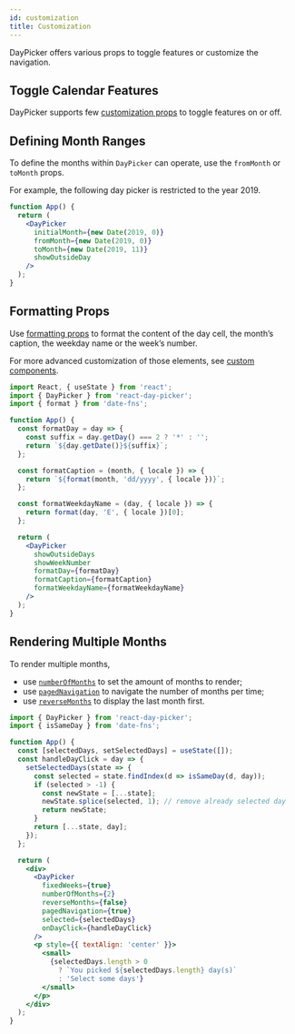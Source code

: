 ```yaml
---
id: customization
title: Customization
---
```



DayPicker offers various props to toggle features or customize the navigation.

## Toggle Calendar Features

DayPicker supports few [customization props](./props) to toggle features on or off.

<div style={{ margin: '2em' }}>
  <Frame>
    <CustomizationProps />
  </Frame>
</div>

## Defining Month Ranges

To define the months within `DayPicker` can operate, use the `fromMonth` or `toMonth` props.

For example, the following day picker is restricted to the year 2019.

```jsx preview
function App() {
  return (
    <DayPicker
      initialMonth={new Date(2019, 0)}
      fromMonth={new Date(2019, 0)}
      toMonth={new Date(2019, 11)}
      showOutsideDay
    />
  );
}
```

## Formatting Props

Use [formatting props](./props#formatting) to format the content of the day cell, the month’s caption, the weekday name or the week’s number.

For more advanced customization of those elements, see [custom components](./custom-components.mdx).

```jsx preview
import React, { useState } from 'react';
import { DayPicker } from 'react-day-picker';
import { format } from 'date-fns';

function App() {
  const formatDay = day => {
    const suffix = day.getDay() === 2 ? '*' : '';
    return `${day.getDate()}${suffix}`;
  };

  const formatCaption = (month, { locale }) => {
    return `${format(month, 'dd/yyyy', { locale })}`;
  };

  const formatWeekdayName = (day, { locale }) => {
    return format(day, 'E', { locale })[0];
  };

  return (
    <DayPicker
      showOutsideDays
      showWeekNumber
      formatDay={formatDay}
      formatCaption={formatCaption}
      formatWeekdayName={formatWeekdayName}
    />
  );
}
```

## Rendering Multiple Months

To render multiple months,

- use [`numberOfMonths`](./props#numberofmonths) to set the amount of months to render;
- use [`pagedNavigation`](./props#pagednavigation) to navigate the number of months per time;
- use [`reverseMonths`](./props#reversemonths) to display the last month first.

```jsx preview
import { DayPicker } from 'react-day-picker';
import { isSameDay } from 'date-fns';

function App() {
  const [selectedDays, setSelectedDays] = useState([]);
  const handleDayClick = day => {
    setSelectedDays(state => {
      const selected = state.findIndex(d => isSameDay(d, day));
      if (selected > -1) {
        const newState = [...state];
        newState.splice(selected, 1); // remove already selected day
        return newState;
      }
      return [...state, day];
    });
  };

  return (
    <div>
      <DayPicker
        fixedWeeks={true}
        numberOfMonths={2}
        reverseMonths={false}
        pagedNavigation={true}
        selected={selectedDays}
        onDayClick={handleDayClick}
      />
      <p style={{ textAlign: 'center' }}>
        <small>
          {selectedDays.length > 0
            ? `You picked ${selectedDays.length} day(s)`
            : 'Select some days'}
        </small>
      </p>
    </div>
  );
}
```
